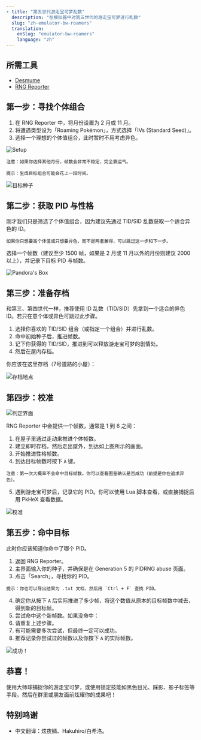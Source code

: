 ```yaml
---
- title: "第五世代游走宝可梦乱数"
  description: "在模拟器中对第五世代的游走宝可梦进行乱数"
  slug: "zh-emulator-bw-roamers"
  translation:
    enSlug: "emulator-bw-roamers"
    language: "zh"
---
```


## 所需工具

- [Desmume](/desmume-setup)
- [RNG Reporter](https://github.com/Bambo-Rambo/RNGReporter)

## 第一步：寻找个体组合

1. 在 RNG Reporter 中，将月份设置为 2 月或 11 月。
2. 将遭遇类型设为「Roaming Pokémon」，方式选择「IVs (Standard Seed)」。
3. 选择一个理想的个体值组合，此时暂时不用考虑异色。

![Setup](/images/Black-and-White/Roamer/Setup.png)

```
注意：如果你选择其他月份，帧数会非常不稳定，完全靠运气。
```

```
提示：生成目标组合可能会花上一段时间。
```

![目标种子](/images/Black-and-White/Roamer/Target.png)

## 第二步：获取 PID 与性格

刚才我们只是筛选了个体值组合，因为建议先通过 TID/SID 乱数获取一个适合异色的 ID。

```
如果你只想要高个体值或只想要异色，而不是两者兼得，可以跳过这一步和下一步。
```

选择一个帧数（建议至少 1500 帧，如果是 2 月或 11 月以外的月份则建议 2000 以上），并记录下目标 PID 与帧数。

![Pandora's Box](/images/Black-and-White/Roamer/Pandora.png)

## 第三步：准备存档

和第三、第四世代一样，推荐使用 ID 乱数（TID/SID）先拿到一个适合的异色 ID。若只在意个体或异色可跳过此步骤。

1. 选择你喜欢的 TID/SID 组合（或指定一个组合）并进行乱数。
2. 命中初始种子后，推进帧数。
3. 记下你获得的 TID/SID，推进到可以释放游走宝可梦的剧情处。
4. 然后在屋内存档。

你应该在这里存档（7号道路的小屋）：

![存档地点](/images/Black-and-White/Roamer/Save.png)

## 第四步：校准

![判定界面](/images/Black-and-White/Roamer/Final-Screen.png)

RNG Reporter 中会提供一个帧数，通常是 1 到 6 之间：

1. 在屋子里通过走动来推进个体帧数。
2. 建立即时存档，然后走出屋外，到达如上图所示的画面。
3. 开始推进性格帧数。
4. 到达目标帧数时按下 `A` 键。

```
注意：第一次大概率不会命中目标帧数。你可以查看图鉴确认是否成功（前提是你在追求异色）。
```

5. 遇到游走宝可梦后，记录它的 PID。你可以使用 Lua 脚本查看，或直接捕捉后用 PkHeX 查看数据。

![校准](/images/Black-and-White/Roamer/Calibration.png)

## 第五步：命中目标

此时你应该知道你命中了哪个 PID。

1. 返回 RNG Reporter。
2. 主界面输入你的种子，并确保是在 Generation 5 的 PIDRNG abuse 页面。
3. 点击「Search」，寻找你的 PID。

```
提示：你也可以导出结果为 .txt 文档，然后用 `Ctrl + F` 查找 PID。
```

4. 确定你从按下 `A` 后实际推进了多少帧，将这个数值从原本的目标帧数中减去，得到新的目标帧。
5. 尝试命中这个新帧数。如果没命中：
6. 请重复上述步骤。
7. 有可能需要多次尝试，但最终一定可以成功。
8. 推荐记录你尝试过的帧数以及你按下 `A` 的实际帧数。

![成功！](/images/Black-and-White/Roamer/Success.png)

## 恭喜！

使用大师球捕捉你的游走宝可梦，或使用锁定技能如黑色目光、踩影、影子标签等手段。然后在群里或朋友面前炫耀你的成果吧！

## 特别鸣谢

- 中文翻译：炫夜鳞、Hakuhiro/白希洛。
